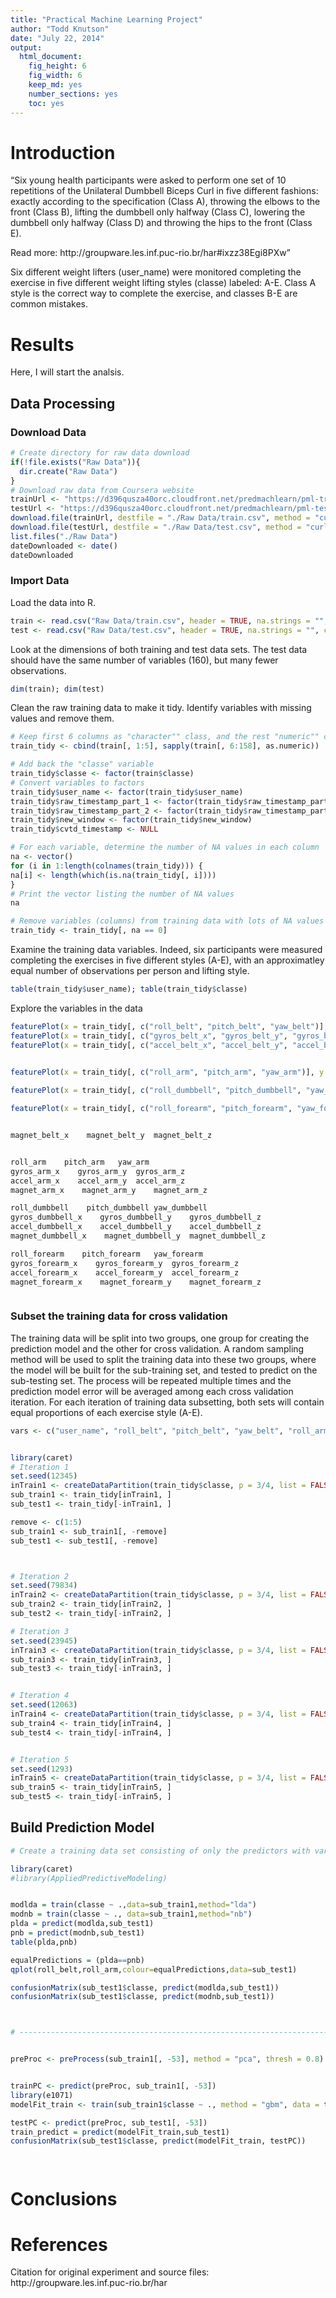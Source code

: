 ```yaml
---
title: "Practical Machine Learning Project"
author: "Todd Knutson"
date: "July 22, 2014"
output:
  html_document:
    fig_height: 6
    fig_width: 6
    keep_md: yes
    number_sections: yes
    toc: yes
---
```

# Introduction
"Six young health participants were asked to perform one set of 10 repetitions of the Unilateral Dumbbell Biceps Curl in five different fashions: exactly according to the specification (Class A), throwing the elbows to the front (Class B), lifting the dumbbell only halfway (Class C), lowering the dumbbell only halfway (Class D) and throwing the hips to the front (Class E).

Read more: http://groupware.les.inf.puc-rio.br/har#ixzz38Egi8PXw"



Six different weight lifters (user_name) were monitored completing the exercise in five different weight lifting styles (classe) labeled: A-E. Class A style is the correct way to complete the exercise, and classes B-E are common mistakes.



# Results
Here, I will start the analsis.


## Data Processing

### Download Data

```r
# Create directory for raw data download
if(!file.exists("Raw Data")){
  dir.create("Raw Data")
}
# Download raw data from Coursera website
trainUrl <- "https://d396qusza40orc.cloudfront.net/predmachlearn/pml-training.csv"
testUrl <- "https://d396qusza40orc.cloudfront.net/predmachlearn/pml-testing.csv"
download.file(trainUrl, destfile = "./Raw Data/train.csv", method = "curl")
download.file(testUrl, destfile = "./Raw Data/test.csv", method = "curl")
list.files("./Raw Data")
dateDownloaded <- date()
dateDownloaded
```

### Import Data

Load the data into R.
```r
train <- read.csv("Raw Data/train.csv", header = TRUE, na.strings = "", colClasses = "character", row.names = 1)
test <- read.csv("Raw Data/test.csv", header = TRUE, na.strings = "", colClasses = "character", row.names = 1)
```





Look at the dimensions of both training and test data sets. The test data should have the same number of variables (160), but many fewer observations.
```r
dim(train); dim(test)
```




Clean the raw training data to make it tidy. Identify variables with missing values and remove them. 
```r
# Keep first 6 columns as "character"" class, and the rest "numeric"" class
train_tidy <- cbind(train[, 1:5], sapply(train[, 6:158], as.numeric))

# Add back the "classe" variable
train_tidy$classe <- factor(train$classe)
# Convert variables to factors
train_tidy$user_name <- factor(train_tidy$user_name)
train_tidy$raw_timestamp_part_1 <- factor(train_tidy$raw_timestamp_part_1)
train_tidy$raw_timestamp_part_2 <- factor(train_tidy$raw_timestamp_part_2)
train_tidy$new_window <- factor(train_tidy$new_window)
train_tidy$cvtd_timestamp <- NULL

# For each variable, determine the number of NA values in each column
na <- vector()
for (i in 1:length(colnames(train_tidy))) {
na[i] <- length(which(is.na(train_tidy[, i])))
}
# Print the vector listing the number of NA values
na 

# Remove variables (columns) from training data with lots of NA values
train_tidy <- train_tidy[, na == 0]
```


Examine the training data variables. Indeed, six participants were measured completing the exercises in five different styles (A-E), with an approximatley equal number of observations per person and lifting style.
```r
table(train_tidy$user_name); table(train_tidy$classe)
```





Explore the variables in the data
```r
featurePlot(x = train_tidy[, c("roll_belt", "pitch_belt", "yaw_belt")], y = train_tidy$classe, plot = "pairs")
featurePlot(x = train_tidy[, c("gyros_belt_x", "gyros_belt_y", "gyros_belt_z")], y = train_tidy$classe, plot = "pairs")
featurePlot(x = train_tidy[, c("accel_belt_x", "accel_belt_y", "accel_belt_z")], y = train_tidy$classe, plot = "pairs")

  
featurePlot(x = train_tidy[, c("roll_arm", "pitch_arm", "yaw_arm")], y = train_tidy$classe, plot = "pairs")

featurePlot(x = train_tidy[, c("roll_dumbbell", "pitch_dumbbell", "yaw_dumbbell")], y = train_tidy$classe, plot = "pairs")

featurePlot(x = train_tidy[, c("roll_forearm", "pitch_forearm", "yaw_forearm")], y = train_tidy$classe, plot = "pairs")


magnet_belt_x    magnet_belt_y	magnet_belt_z


roll_arm    pitch_arm	yaw_arm
gyros_arm_x    gyros_arm_y	gyros_arm_z
accel_arm_x    accel_arm_y	accel_arm_z
magnet_arm_x    magnet_arm_y	magnet_arm_z

roll_dumbbell    pitch_dumbbell	yaw_dumbbell
gyros_dumbbell_x    gyros_dumbbell_y	gyros_dumbbell_z
accel_dumbbell_x    accel_dumbbell_y	accel_dumbbell_z
magnet_dumbbell_x    magnet_dumbbell_y	magnet_dumbbell_z

roll_forearm    pitch_forearm	yaw_forearm
gyros_forearm_x    gyros_forearm_y	gyros_forearm_z
accel_forearm_x    accel_forearm_y	accel_forearm_z
magnet_forearm_x    magnet_forearm_y	magnet_forearm_z



```


### Subset the training data for cross validation


The training data will be split into two groups, one group for creating the prediction model and the other for cross validation. A random sampling method will be used to split the training data into these two groups, where the model will be built for the sub-training set, and tested to predict on the sub-testing set. The process will be repeated multiple times and the prediction model error will be averaged among each cross validation iteration. For each iteration of training data subsetting, both sets will contain equal proportions of each exercise style (A-E). 
```r


vars <- c("user_name", "roll_belt", "pitch_belt", "yaw_belt", "roll_arm", "pitch_arm", "yaw_arm", "classe")


library(caret)
# Iteration 1
set.seed(12345)
inTrain1 <- createDataPartition(train_tidy$classe, p = 3/4, list = FALSE)
sub_train1 <- train_tidy[inTrain1, ]
sub_test1 <- train_tidy[-inTrain1, ]

remove <- c(1:5)
sub_train1 <- sub_train1[, -remove]
sub_test1 <- sub_test1[, -remove]



# Iteration 2
set.seed(79834)
inTrain2 <- createDataPartition(train_tidy$classe, p = 3/4, list = FALSE)
sub_train2 <- train_tidy[inTrain2, ]
sub_test2 <- train_tidy[-inTrain2, ]

# Iteration 3
set.seed(23945)
inTrain3 <- createDataPartition(train_tidy$classe, p = 3/4, list = FALSE)
sub_train3 <- train_tidy[inTrain3, ]
sub_test3 <- train_tidy[-inTrain3, ]


# Iteration 4
set.seed(12063)
inTrain4 <- createDataPartition(train_tidy$classe, p = 3/4, list = FALSE)
sub_train4 <- train_tidy[inTrain4, ]
sub_test4 <- train_tidy[-inTrain4, ]


# Iteration 5
set.seed(1293)
inTrain5 <- createDataPartition(train_tidy$classe, p = 3/4, list = FALSE)
sub_train5 <- train_tidy[inTrain5, ]
sub_test5 <- train_tidy[-inTrain5, ]


```










## Build Prediction Model

```r

# Create a training data set consisting of only the predictors with variable names beginning with IL and the diagnosis. Build two predictive models, one using the predictors as they are and one using PCA with principal components explaining 80% of the variance in the predictors. Use method="glm" in the train function. What is the accuracy of each method in the test set? Which is more accurate?

library(caret)
#library(AppliedPredictiveModeling)


modlda = train(classe ~ .,data=sub_train1,method="lda")
modnb = train(classe ~ ., data=sub_train1,method="nb")
plda = predict(modlda,sub_test1)
pnb = predict(modnb,sub_test1)
table(plda,pnb)

equalPredictions = (plda==pnb)
qplot(roll_belt,roll_arm,colour=equalPredictions,data=sub_test1)

confusionMatrix(sub_test1$classe, predict(modlda,sub_test1))
confusionMatrix(sub_test1$classe, predict(modnb,sub_test1))



# ---------------------------------------------------------------------


preProc <- preProcess(sub_train1[, -53], method = "pca", thresh = 0.8)


trainPC <- predict(preProc, sub_train1[, -53])
library(e1071)
modelFit_train <- train(sub_train1$classe ~ ., method = "gbm", data = trainPC)

testPC <- predict(preProc, sub_test1[, -53])
train_predict = predict(modelFit_train,sub_test1)
confusionMatrix(sub_test1$classe, predict(modelFit_train, testPC))




```









# Conclusions

# References
Citation for original experiment and source files: http://groupware.les.inf.puc-rio.br/har



